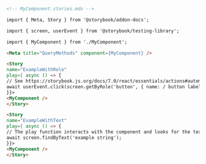 ```md
<!-- MyComponent.stories.mdx -->

import { Meta, Story } from '@storybook/addon-docs';

import { screen, userEvent } from '@storybook/testing-library';

import { MyComponent } from './MyComponent';

<Meta title="QueryMethods" component={MyComponent} />

<Story
name="ExampleWithRole"
play={ async () => {
// See https://storybook.js.org/docs/7.0/react/essentials/actions#automatically-matching-args to learn how to setup logging in the Actions panel
await userEvent.click(screen.getByRole('button', { name: / button label/i }));
}}>
<MyComponent />
</Story>

<Story
name="ExampleWithText"
play={ async () => {
// The play function interacts with the component and looks for the text
await screen.findByText('example string');
}}>
<MyComponent />
</Story>
```
